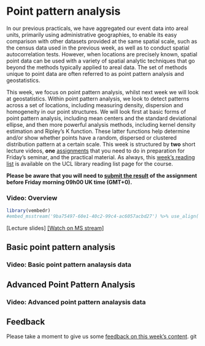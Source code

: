 # Point pattern analysis

In our previous practicals, we have aggregated our event data into areal units, primarily using administrative geographies, to enable its easy comparison with other datasets provided at the same spatial scale, such as the census data used in the previous week, as well as to conduct spatial autocorrelation tests. However, when locations are precisely known, spatial point data can be used with a variety of spatial analytic techniques that go beyond the methods typically applied to areal data. The set of methods unique to point data are often referred to as point pattern analysis and geostatistics. 

This week, we focus on point pattern analysis, whilst next week we will look at geostatistics. Within point pattern analysis, we look to detect patterns across a set of locations, including measuring density, dispersion and homogeneity in our point structures. We will look first at basic forms of point pattern analysis, including mean centers and the standard deviational ellipse, and then more powerful analysis methods, including kernel density estimation and Ripley’s K function. These latter functions help determine and/or show whether points have a random, dispersed or clustered distribution pattern at a certain scale. 
This week is structured by **two** short lecture videos, **one** [assignments]() that you need to do in preparation for Friday's seminar, and the practical material. As always, this [week's reading list](https://rl.talis.com/3/ucl/lists/3FB0C66A-F603-A402-A31C-28F2DA091AB6.html?lang=en-gb&login=1) is available on the UCL library reading list page for the course.

**Please be aware that you will need to [submit the result]() of the assignment before Friday morning 09h00 UK time (GMT+0).**

### Video: Overview {#overview_w06}
```r
library(vembedr)
#embed_msstream('9ba75497-60e1-40c2-99c4-ac6057acbd27') %>% use_align('left')
```
[Lecture slides] [[Watch on MS stream]]()

## Basic point pattern analysis

### Video: Basic point pattern analaysis data

## Advanced Point Pattern Analysis

### Video: Advanced point pattern analaysis data

## Feedback {#feedback_w06}
Please take a moment to give us some [feedback on this week's content](https://forms.gle/BYbZySVSHeoUEkJh9).
git
